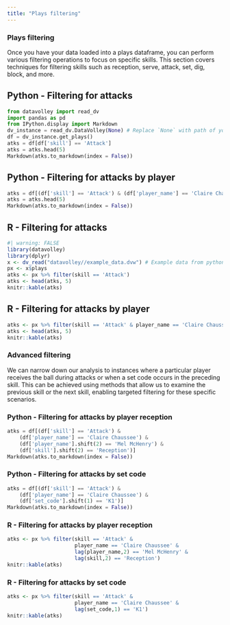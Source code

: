 ```yaml
---
title: "Plays filtering"
---
```


### Plays filtering

Once you have your data loaded into a plays dataframe, you can perform various filtering operations to focus on specific skills. This section covers techniques for filtering skills such as reception, serve, attack, set, dig, block, and more.

## Python - Filtering for attacks

```python
from datavolley import read_dv
import pandas as pd
from IPython.display import Markdown
dv_instance = read_dv.DataVolley(None) # Replace `None` with path of your dvw file 
df = dv_instance.get_plays()
atks = df[df['skill'] == 'Attack']
atks = atks.head(5)
Markdown(atks.to_markdown(index = False))
```

## Python - Filtering for attacks by player

```python
atks = df[(df['skill'] == 'Attack') & (df['player_name'] == 'Claire Chaussee')]
atks = atks.head(5)
Markdown(atks.to_markdown(index = False))
```

## R - Filtering for attacks

```r
#| warning: FALSE
library(datavolley)
library(dplyr)
x <- dv_read("datavolley//example_data.dvw") # Example data from python
px <- x$plays
atks <- px %>% filter(skill == 'Attack') 
atks <- head(atks, 5)
knitr::kable(atks)
```

## R - Filtering for attacks by player

```r
atks <- px %>% filter(skill == 'Attack' & player_name == 'Claire Chaussee')
atks <- head(atks, 5)
knitr::kable(atks)
```

### Advanced filtering

We can narrow down our analysis to instances where a particular player receives the ball during attacks or when a set code occurs in the preceding skill. This can be achieved using methods that allow us to examine the previous skill or the next skill, enabling targeted filtering for these specific scenarios.

### Python - Filtering for attacks by player reception

```python
atks = df[(df['skill'] == 'Attack') & 
    (df['player_name'] == 'Claire Chaussee') & 
    (df['player_name'].shift(2) == 'Mel McHenry') & 
    (df['skill'].shift(2) == 'Reception')]
Markdown(atks.to_markdown(index = False))
```

### Python - Filtering for attacks by set code

```python
atks = df[(df['skill'] == 'Attack') & 
    (df['player_name'] == 'Claire Chaussee') & 
    (df['set_code'].shift(1) == 'K1')]
Markdown(atks.to_markdown(index = False))
```

### R - Filtering for attacks by player reception

```r
atks <- px %>% filter(skill == 'Attack' & 
                      player_name == 'Claire Chaussee' & 
                      lag(player_name,2) == 'Mel McHenry' & 
                      lag(skill,2) == 'Reception')
knitr::kable(atks)
```

### R - Filtering for attacks by set code

```r
atks <- px %>% filter(skill == 'Attack' & 
                      player_name == 'Claire Chaussee' & 
                      lag(set_code,1) == 'K1')
knitr::kable(atks)
```